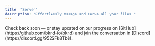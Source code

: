 ```yaml
---
title: "Server"
description: "Effortlessly manage and serve all your files."
---
```


<CalloutInfo title="We're working on this page">
  Check back soon — or stay updated on our progress on
  [GitHub](https://github.com/bknd-io/bknd) and join the conversation in
  [Discord](https://discord.gg/952SFk8Tb8).
</CalloutInfo>
